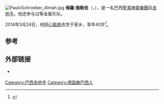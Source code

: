 [[File:PauloSchroeber_Almah.jpg|thumb]]
'''保羅·施勒伯'''（{{lang|en|Paulo Schroeber}}，{{bd|1973年|8月18日|2014年|3月24日|catIdx=Schroeber}}），是一名巴西[[聖潔神靈樂團|聖潔神靈樂團]]前[[吉他手|吉他手]]。他还参与过{{link-en|燃烧地狱乐队|Burning in Hell (band)}}等金属乐队。

2014年3月24日，他因[[心脏病|心脏病]]去世于家乡，享年40岁<ref>{{Cite web|url=http://www.metalunderground.com/news/details.cfm?newsid=101267|title=Paulo Schroeber, Ex-Almah Guitarist, Dies Of Heart Failure|publisher=[[Metal_Undergroud|Metal Undergroud]]|date=25 March 2014|accessdate=25 March 2014|archive-date=2020-08-05|archive-url=https://web.archive.org/web/20200805080110/http://www.metalunderground.com/news/details.cfm?newsid=101267|dead-url=no}}</ref>。

==参考==
{{Reflist}}

==外部链接==
* {{Official|http://www.pauloschroeber.com.br/2011/}} {{Pt icon}}

{{Authority control}}
{{DEFAULTSORT:Schroeber, Paulo}}
[[Category:巴西吉他手|Category:巴西吉他手]]
[[Category:德国裔巴西人|Category:德国裔巴西人]]
{{Brazil-bio-stub}}